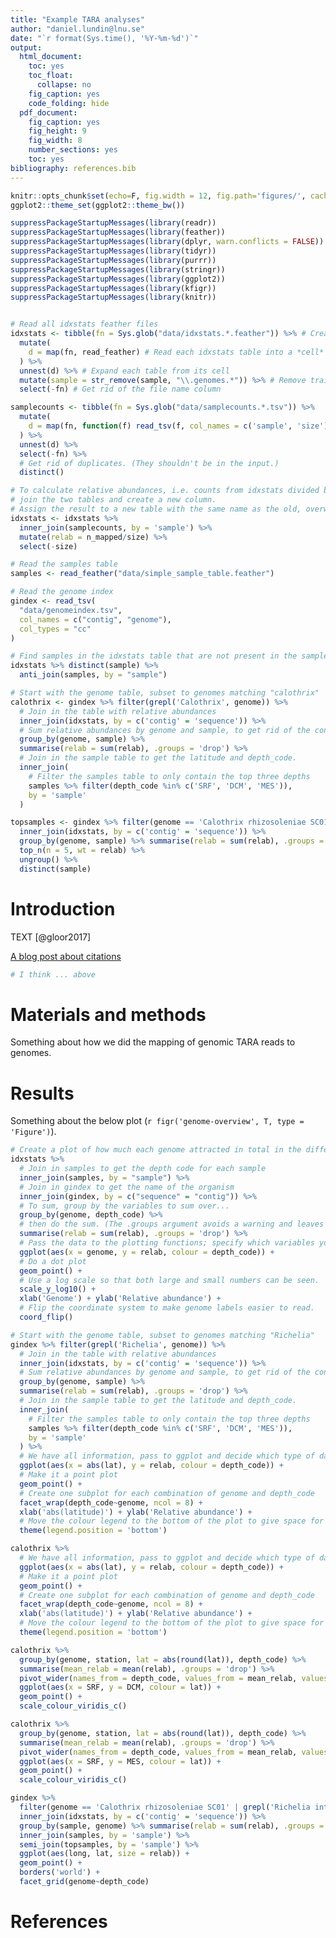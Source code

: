 ```yaml
---
title: "Example TARA analyses"
author: "daniel.lundin@lnu.se"
date: "`r format(Sys.time(), '%Y-%m-%d')`"
output:
  html_document:
    toc: yes
    toc_float:
      collapse: no
    fig_caption: yes
    code_folding: hide
  pdf_document:
    fig_caption: yes
    fig_height: 9
    fig_width: 8
    number_sections: yes
    toc: yes
bibliography: references.bib
---
```


```r
knitr::opts_chunk$set(echo=F, fig.width = 12, fig.path='figures/', cache = TRUE)
ggplot2::theme_set(ggplot2::theme_bw())
```

```r
suppressPackageStartupMessages(library(readr))
suppressPackageStartupMessages(library(feather))
suppressPackageStartupMessages(library(dplyr, warn.conflicts = FALSE))
suppressPackageStartupMessages(library(tidyr))
suppressPackageStartupMessages(library(purrr))
suppressPackageStartupMessages(library(stringr))
suppressPackageStartupMessages(library(ggplot2))
suppressPackageStartupMessages(library(kfigr))
suppressPackageStartupMessages(library(knitr))
```

```r
```

```r
# Read all idxstats feather files
idxstats <- tibble(fn = Sys.glob("data/idxstats.*.feather")) %>% # Create a table with all file names
  mutate(
    d = map(fn, read_feather) # Read each idxstats table into a *cell*
  ) %>% 
  unnest(d) %>% # Expand each table from its cell
  mutate(sample = str_remove(sample, "\\.genomes.*")) %>% # Remove trailing characters from sample name
  select(-fn) # Get rid of the file name column
```

```r
samplecounts <- tibble(fn = Sys.glob("data/samplecounts.*.tsv")) %>%
  mutate(
    d = map(fn, function(f) read_tsv(f, col_names = c('sample', 'size'), col_types = 'ci'))
  ) %>%
  unnest(d) %>%
  select(-fn) %>%
  # Get rid of duplicates. (They shouldn't be in the input.)
  distinct()
```

```r
# To calculate relative abundances, i.e. counts from idxstats divided by total library sizes,
# join the two tables and create a new column.
# Assign the result to a new table with the same name as the old, overwriting the old.
idxstats <- idxstats %>%
  inner_join(samplecounts, by = 'sample') %>%
  mutate(relab = n_mapped/size) %>%
  select(-size)
```

```r
# Read the samples table
samples <- read_feather("data/simple_sample_table.feather")

# Read the genome index
gindex <- read_tsv(
  "data/genomeindex.tsv",
  col_names = c("contig", "genome"),
  col_types = "cc"
)
```

```r
# Find samples in the idxstats table that are not present in the samples table
idxstats %>% distinct(sample) %>%
  anti_join(samples, by = "sample")
```

```r
# Start with the genome table, subset to genomes matching "calothrix"
calothrix <- gindex %>% filter(grepl('Calothrix', genome)) %>%
  # Join in the table with relative abundances
  inner_join(idxstats, by = c('contig' = 'sequence')) %>%
  # Sum relative abundances by genome and sample, to get rid of the contig data
  group_by(genome, sample) %>%
  summarise(relab = sum(relab), .groups = 'drop') %>%
  # Join in the sample table to get the latitude and depth_code.
  inner_join(
    # Filter the samples table to only contain the top three depths
    samples %>% filter(depth_code %in% c('SRF', 'DCM', 'MES')), 
    by = 'sample'
  )
```

```r
topsamples <- gindex %>% filter(genome == 'Calothrix rhizosoleniae SC01' | grepl('Richelia intra', genome)) %>%
  inner_join(idxstats, by = c('contig' = 'sequence')) %>%
  group_by(genome, sample) %>% summarise(relab = sum(relab), .groups = 'drop_last') %>%
  top_n(n = 5, wt = relab) %>%
  ungroup() %>%
  distinct(sample)
```

# Introduction

TEXT [@gloor2017]

[A blog post about citations](https://blog.rstudio.com/2020/11/09/rstudio-1-4-preview-citations/)

```r
# I think ... above
```

# Materials and methods

Something about how we did the mapping of genomic TARA reads to genomes.

# Results

Something about the below plot (`r figr('genome-overview', T, type = 'Figure')`).

```r
# Create a plot of how much each genome attracted in total in the different depth classes.
idxstats %>%
  # Join in samples to get the depth code for each sample
  inner_join(samples, by = "sample") %>%
  # Join in gindex to get the name of the organism
  inner_join(gindex, by = c("sequence" = "contig")) %>%
  # To sum, group by the variables to sum over...
  group_by(genome, depth_code) %>% 
  # then do the sum. (The .groups argument avoids a warning and leaves the data in a sortable, useful state.)
  summarise(relab = sum(relab), .groups = 'drop') %>%
  # Pass the data to the plotting functions; specify which variables you want to map to what part of the plot.
  ggplot(aes(x = genome, y = relab, colour = depth_code)) +
  # Do a dot plot
  geom_point() +
  # Use a log scale so that both large and small numbers can be seen.
  scale_y_log10() +
  xlab('Genome') + ylab('Relative abundance') +
  # Flip the coordinate system to make genome labels easier to read.
  coord_flip()
```

```r
# Start with the genome table, subset to genomes matching "Richelia"
gindex %>% filter(grepl('Richelia', genome)) %>%
  # Join in the table with relative abundances
  inner_join(idxstats, by = c('contig' = 'sequence')) %>%
  # Sum relative abundances by genome and sample, to get rid of the contig data
  group_by(genome, sample) %>%
  summarise(relab = sum(relab), .groups = 'drop') %>%
  # Join in the sample table to get the latitude and depth_code.
  inner_join(
    # Filter the samples table to only contain the top three depths
    samples %>% filter(depth_code %in% c('SRF', 'DCM', 'MES')), 
    by = 'sample'
  ) %>%
  # We have all information, pass to ggplot and decide which type of data to plot where
  ggplot(aes(x = abs(lat), y = relab, colour = depth_code)) +
  # Make it a point plot
  geom_point() +
  # Create one subplot for each combination of genome and depth_code
  facet_wrap(depth_code~genome, ncol = 8) +
  xlab('abs(latitude)') + ylab('Relative abundance') +
  # Move the colour legend to the bottom of the plot to give space for a longer x axis
  theme(legend.position = 'bottom')
```

```r
calothrix %>%
  # We have all information, pass to ggplot and decide which type of data to plot where
  ggplot(aes(x = abs(lat), y = relab, colour = depth_code)) +
  # Make it a point plot
  geom_point() +
  # Create one subplot for each combination of genome and depth_code
  facet_wrap(depth_code~genome, ncol = 8) +
  xlab('abs(latitude)') + ylab('Relative abundance') +
  # Move the colour legend to the bottom of the plot to give space for a longer x axis
  theme(legend.position = 'bottom')
```

```r
calothrix %>% 
  group_by(genome, station, lat = abs(round(lat)), depth_code) %>%
  summarise(mean_relab = mean(relab), .groups = 'drop') %>%
  pivot_wider(names_from = depth_code, values_from = mean_relab, values_fill = 0) %>%
  ggplot(aes(x = SRF, y = DCM, colour = lat)) +
  geom_point() +
  scale_colour_viridis_c()
```

```r
calothrix %>% 
  group_by(genome, station, lat = abs(round(lat)), depth_code) %>%
  summarise(mean_relab = mean(relab), .groups = 'drop') %>%
  pivot_wider(names_from = depth_code, values_from = mean_relab, values_fill = 0) %>%
  ggplot(aes(x = SRF, y = MES, colour = lat)) +
  geom_point() +
  scale_colour_viridis_c()
```

```r
gindex %>% 
  filter(genome == 'Calothrix rhizosoleniae SC01' | grepl('Richelia intra', genome)) %>%
  inner_join(idxstats, by = c('contig' = 'sequence')) %>%
  group_by(sample, genome) %>% summarise(relab = sum(relab), .groups = 'drop') %>%
  inner_join(samples, by = 'sample') %>%
  semi_join(topsamples, by = 'sample') %>%
  ggplot(aes(long, lat, size = relab)) +
  geom_point() +
  borders('world') +
  facet_grid(genome~depth_code)
```

# References
